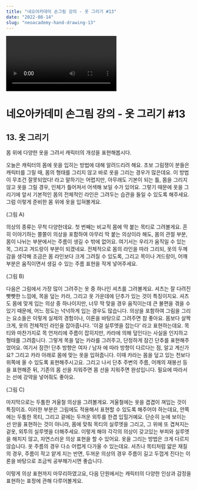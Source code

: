 ```yaml
---
title: "네오아카데미 손그림 강의 - 옷 그리기 #13"
date: "2022-08-14"
slug: "neoacademy-hand-drawing-13"
---
```


<Video 
    videoSrcURL="https://www.youtube.com/embed/0FlqZndO2oY"
    videoTitle="네오아카데미 손그림 강의 - 옷 그리기 #13"
/>

# 네오아카데미 손그림 강의 - 옷 그리기 #13

## 13. 옷 그리기
몸 위에 다양한 옷을 그려서 캐릭터의 개성을 표현해봅시다.

오늘은 캐릭터의 몸에 옷을 입히는 방법에 대해 알려드리려 해요.
초보 그림쟁이 분들은 캐릭터를 그릴 때, 몸의 형태를 그리지 않고 바로 옷을 그리는 경우가 많은데요. 이 방법이 무조건 잘못되었다! 라고 말하기는 어렵지만, 아무래도 기본이 되는 틀, 몸을 그리지 않고 옷을 그릴 경우, 인체가 틀어져서 어색해 보일 수가 있어요.
그렇기 때문에 옷을 그리기에 앞서 기본적인 몸의 전체적인 라인은 그려두는 습관을 들일 수 있도록 해주세요. 그럼 이렇게 준비한 몸 위에 옷을 입혀볼게요.

(그림 A)

의상의 종류는 무척 다양한데요. 첫 번째는 비교적 몸에 딱 붙는 목티로 그려볼게요.
흔히 이야기하는 쫄쫄이 의상을 포함하여 아무리 딱 붙는 의상이라 해도, 몸의 관절 부분, 몸이 나뉘는 부분에서는 주름이 생길 수 밖에 없어요. 여기서는 우리가 움직일 수 있는 목, 그리고 겨드랑이 부분이 되겠네요. 전체적으로 몸의 라인을 따라 그리되, 옷의 두께감을 생각해 조금은 몸 라인보다 크게 그려질 수 있도록, 그리고 목이나 겨드랑이, 어깨 부분은 움직이면서 생길 수 있는 주름 표현을 작게 넣어주세요.

(그림 B)

다음은 그림에서 가장 많이 그려주는 옷 중 하나인 셔츠를 그려볼게요.
셔츠는 잘 다려진 빳빳한 느낌에, 목을 덮는 카라, 그리고 옷 가운데에 단추가 있는 것이 특징이지요. 셔츠도 몸에 맞게 입는 의상 중 하나이지만, 너무 딱 맞을 경우 움직이는데 큰 불편을 겪을 수 있기 때문에, 어느 정도는 넉넉하게 입는 경우도 많습니다.
의상을 포함하여 그림을 그리는 요소들은 이렇게 실제의 경험이나, 이론을 바탕으로 그려주면 참 좋아요. 몸보다 살짝 크게, 옷의 전체적인 라인을 잡아줍니다. '이걸 실루엣을 잡는다' 라고 표현하는데요. 목티와 마찬가지로 목 언저리에 주름이 잡히지만, 카라에 의해 덮인다는 사실을 인지하고 형태를 그려줍니다. 그렇게 목을 덮는 카라를 그려주고, 단정하게 잠긴 단추를 표현해주었어요. 여기서 잠깐! 단추 방향은 여자 / 남자 에 따라 방향이 다르다는 점, 알고 계신가요? 그리고 카라 아래로 몸에 맞는 옷을 입혀줍니다. 이때 카라는 몸을 덮고 있는 천보다 위쪽에 올 수 있도록 표현해주시고요. 그리고 나서 단추 주변의 주름, 어깨의 재봉선 등을 표현해준 뒤, 기존의 몸 선을 지워주면 몸 선을 지워주면 완성입니다. 필요에 따라서는 선에 강약을 넣어줘도 좋아요.

(그림 C)

마지막으로는 두툼한 겨울철 의상을 그려볼게요.
겨울철에는 옷을 겹겹이 껴입는 것이 특징이죠. 이러한 부분은 그림에도 적용해서 표현할 수 있도록 해주어야 하는데요, 안쪽에는 두툼한 목티, 그리고 겉에는 두꺼운 외투를 한겹 입힐거예요. 단순히 눈에 보이는 선 만을 표현하는 것이 아니라, 몸에 맞춰 목티의 실루엣을 그리고, 그 위에 또 겹쳐지는 겉옷, 외투의 실루엣을 더해주세요. 이렇게 해야 각각의 의상이 갖고있는 부피와 실루엣을 해치지 않고, 자연스러운 의상 표현을 할 수 있어요. 옷을 그리는 방법은 크게 다르지 않습니다. 
옷 주름의 경우 다소 어렵게 다가올 수 있는데요. 셔츠나 목티처럼 얇은 재질의 경우, 주름이 작고 얕게 지는 반면, 두꺼운 의상의 경우 주름이 길고 두껍게 진다는 이론을 바탕으로 조금씩 공부해가시면 좋습니다.

이렇게 의상 표현까지 마무리하였고요, 다음 단원에서는 캐릭터의 다양한 인상과 감정을 표현하는 표정에 관해 다루어볼게요.